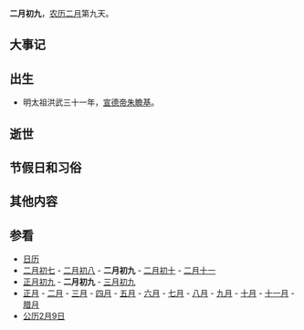 {{Lunar02Calendar}}
'''二月初九'''，[[农历|农历]][[二月_(农历)|二月]]第九天。

==大事记==

==出生==
*明太祖洪武三十一年，[[宣德帝|宣德帝]][[朱瞻基|朱瞻基]]。

==逝世==

==节假日和习俗==

==其他内容==

==参看==
*[[历史上的今天|日历]]
*[[二月初七|二月初七]] - [[二月初八|二月初八]] - '''二月初九''' - [[二月初十|二月初十]] - [[二月十一|二月十一]]
*[[正月初九|正月初九]] - '''二月初九''' - [[三月初九|三月初九]]
*[[正月|正月]] - [[二月_(农历)|二月]] - [[三月_(农历)|三月]] - [[四月_(农历)|四月]] - [[五月_(农历)|五月]] - [[六月_(农历)|六月]] - [[七月_(农历)|七月]] - [[八月_(农历)|八月]] - [[九月_(农历)|九月]] - [[十月_(农历)|十月]] - [[十一月_(农历)|十一月]] - [[腊月|腊月]]
*[[公历|公历]][[2月9日|2月9日]]